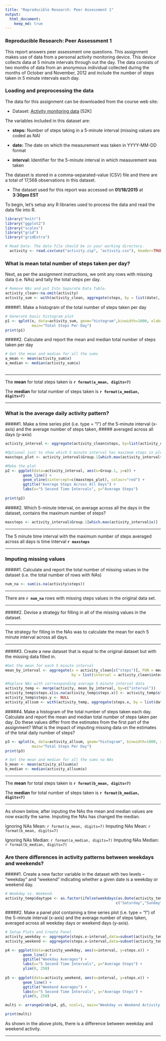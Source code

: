 ```yaml
---
title: "Reproducible Research: Peer Assessment 1"
output: 
  html_document:
    keep_md: true
---
```

### Reproducible Research: Peer Assessment 1
This report answers peer assessment one questions. This assignment makes use of data from a personal activity monitoring device. This device collects data at 5 minute intervals through out the day. The data consists of two months of data from an anonymous individual collected during the months of October and November, 2012 and include the number of steps taken in 5 minute intervals each day.

### Loading and preprocessing the data

The data for this assignment can be downloaded from the course web site:

- Dataset: [Activity monitoring data](https://d396qusza40orc.cloudfront.net/repdata/data/activity.zip) [52K]

The variables included in this dataset are:

- **steps:** Number of steps taking in a 5-minute interval (missing values are coded as NA)

- **date:** The date on which the measurement was taken in YYYY-MM-DD format

- **interval:** Identifier for the 5-minute interval in which measurement was taken

The dataset is stored in a comma-separated-value (CSV) file and there are a total of 17,568 observations in this dataset.

- The dataset used for this report was accessed on **01/18/2015** at **3:30pm EST**


To begin, let's setup any R libraries used to process the data and read the data file into R.


```r
library("knitr")
library("ggplot2")
library("scales")
library("grid")
library("gridExtra")

# Read Data. The data file should be in your working directory.
  activity <- read.csv(unz("activity.zip", "activity.csv"), header=TRUE)

```

### What is mean total number of steps taken per day?
Next, as per the assignment instructions, we omit any rows with missing data (i.e. NAs) and tally the total steps per day. 
```r
# Remove NAs and put Into Separate Data Table.
activity_clean<-na.omit(activity)
activity_sum <- with(activity_clean, aggregate(steps, by = list(date), sum))
```


#####1. Make a histogram of the total number of steps taken per day
```r
# Generate basic histogram plot
p1 <- qplot(x, data=activity_sum, geom="histogram",binwidth=1000, xlab="Interval", ylab="Count", 
            main="Total Steps Per Day")
print(p1)
```


#####2. Calculate and report the mean and median total number of steps taken per day
```r
# Get the mean and median for all the sums
a_mean <- mean(activity_sum$x)
a_median <- median(activity_sum$x)
 
```

_______________________________________________________________________
The **mean** for total steps taken is **`r format(a_mean, digits=7)`**


The **median** for total number of steps taken is **`r format(a_median, digits=7)`**

_______________________________________________________________________


### What is the average daily activity pattern?

#####1. Make a time series plot (i.e. type = "l") of the 5-minute interval (x-axis) and the average number of steps taken,
#####   averaged across all days (y-axis)

```r
activity_interval <- aggregate(activity_clean$steps, by=list(activity_clean$interval), FUN=mean)

#Optional just to show which 5 minute interval has maximum steps in plot
maxsteps_plot <- activity_interval$Group.1[which.max(activity_interval$x)]

#Make the plot
p2 <- ggplot(data=activity_interval, aes(x=Group.1, y=x)) + 
        geom_line() +
        geom_vline(xintercept=c(maxsteps_plot), colour="red") +
        ggtitle("Average Steps Across All Days") +
        labs(x="5 Second Time Intervals", y="Average Steps")
      
print(p2)
```

#####2. Which 5-minute interval, on average across all the days in the dataset, contains the maximum number of steps?

```r
maxsteps <- activity_interval$Group.1[which.max(activity_interval$x)]
```


_______________________________________________________________________
The 5 minute time interval with the maximum number of steps averaged across all days is time interval **`r maxsteps`**

_______________________________________________________________________

### Imputing missing values

#####1. Calculate and report the total number of missing values in the dataset (i.e. the total number of rows with NAs)
```r
num_na <- sum(is.na(activity$steps))
```

_______________________________________________________________________
There are **`r num_na`** rows with missing steps values in the original data set.

_______________________________________________________________________

#####2. Devise a strategy for filling in all of the missing values in the dataset. 

_______________________________________________________________________
The strategy for filling in the NAs was to calculate the mean for each 5 minute interval across all days.

_______________________________________________________________________

#####3. Create a new dataset that is equal to the original dataset but with the missing data filled in.
```r
#Get the mean for each 5 minute interval
mean_by_interval <- aggregate(x = activity_clean[c("steps")], FUN = mean, 
                              by = list(interval = activity_clean$interval))

#Replace NAs with corresoponding average 5 minute interval data
activity_temp <- merge(activity, mean_by_interval, by=c("interval"))
activity_temp$steps.x[is.na(activity_temp$steps.x)] <- activity_temp$steps.y[is.na(activity_temp$steps.x)] 
activity_temp$steps.y <- NULL
activity_allsum <- with(activity_temp, aggregate(steps.x, by = list(date), sum))

```

#####4. Make a histogram of the total number of steps taken each day. 
Calculate and report the mean and median total number of steps taken per day. Do these values differ from the estimates from the first part of the assignment? What is the impact of imputing missing data on the estimates of the total daily number of steps?

```r
p3 <- qplot(x, data=activity_allsum, geom="histogram", binwidth=1000, xlab="Interval", ylab="Count", 
            main="Total Steps Per Day")
print(p3)

# Get the mean and median for all the sums no NAs
b_mean <- mean(activity_allsum$x)
b_median <- median(activity_allsum$x)

```

_______________________________________________________________________
The **mean** for total steps taken is **`r format(b_mean, digits=7)`**


The **median** for total number of steps taken is **`r format(b_median, digits=7)`**

_______________________________________________________________________

As shown below, after inputing the NAs the mean and median values are now exactly the same. Imputing the NAs has changed the  median. 


Ignoring NAs Mean:      `r format(a_mean, digits=7)`
Imputing NAs Mean:      `r format(b_mean, digits=7)`
 
Ignoring NAs Median:    `r format(a_median, digits=7)`
Imputing NAs Median:     `r format(b_median, digits=7)`


### Are there differences in activity patterns between weekdays and weekends?
#####1. Create a new factor variable in the dataset with two levels -- "weekday" and "weekend" indicating whether a given date is a weekday or weekend day.
```r
# Weekday vs. Weekend.
activity_temp$daytype <- as.factor(ifelse(weekdays(as.Date(activity_temp$date)) %in% 
                                                  c("Saturday","Sunday"), "Weekend", "Weekday")) 
```

#####2. Make a panel plot containing a time series plot (i.e. type = "l") of the 5-minute interval (x-axis) and the average number of steps taken, averaged across all weekday days or weekend days (y-axis).
```r

# Setup Plots and Create Panel 
activity_weekday <- aggregate(steps.x~interval,data=subset(activity_temp,daytype=="Weekday"),mean)
activity_weekend <- aggregate(steps.x~interval,data=subset(activity_temp,daytype=="Weekend"),mean)

p4 <- ggplot(data=activity_weekday, aes(x=interval, y=steps.x)) + 
        geom_line() +
        ggtitle("Weekday Averages") +
        labs(x="5 Second Time Intervals", y="Average Steps") +
        ylim(0, 250)
           
p5 <- ggplot(data=activity_weekend, aes(x=interval, y=steps.x)) + 
        geom_line() +
        ggtitle("Weekend Averages") +
        labs(x="5 Second Time Intervals", y="Average Steps") +
        ylim(0, 250)

multi <- arrangeGrob(p4, p5, ncol=1, main="Weekday vs Weekend Activity Comparison")

print(multi)

```

As shown in the above plots, there is a difference between weekday and weekend activity.  

_______________________________________________________________________
